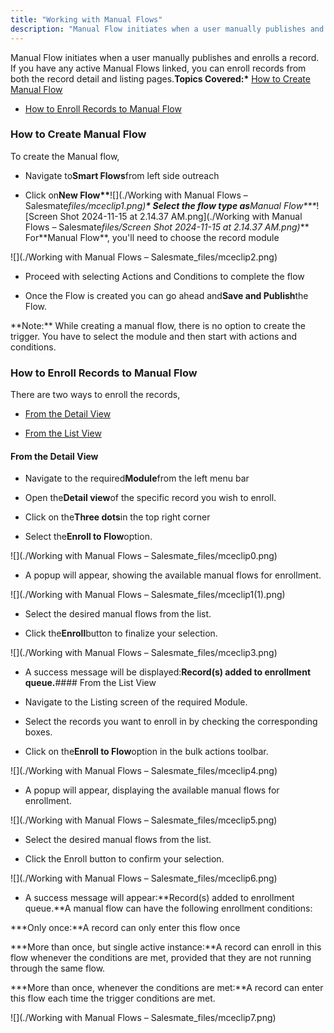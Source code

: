 ```yaml
---
title: "Working with Manual Flows"
description: "Manual Flow initiates when a user manually publishes and enrolls a record. If you have any active Manual Flows linked, you can enroll records from bot..."
---
```


Manual Flow initiates when a user manually publishes and enrolls a record. If you have any active Manual Flows linked, you can enroll records from both the record detail and listing pages.**Topics Covered:\*** [How to Create Manual Flow](https://support.salesmate.io/hc/en-us/articles/37578474205081-Working-with-Manual-Flows#h_01JBY8JK3DSKGCVM5K6YFYF0WF)

- [How to Enroll Records to Manual Flow](https://support.salesmate.io/hc/en-us/articles/37578474205081-Working-with-Manual-Flows#h_01JB8TJT0AW30BHQ1WAEKVRC3A)

### How to Create Manual Flow

To create the Manual flow,

- Navigate to**Smart Flows**from left side outreach

- Click on**New Flow\*\***![](./Working with Manual Flows – Salesmate*files/mceclip1.png)**\* Select the flow type as**Manual Flow\*\*\**![Screen Shot 2024-11-15 at 2.14.37 AM.png](./Working with Manual Flows – Salesmate*files/Screen Shot 2024-11-15 at 2.14.37 AM.png)*** For**Manual Flow\*\*, you'll need to choose the record module

![](./Working with Manual Flows – Salesmate_files/mceclip2.png)

- Proceed with selecting Actions and Conditions to complete the flow

- Once the Flow is created you can go ahead and**Save and Publish**the Flow.

<Note>
  **Note:** While creating a manual flow, there is no option to create the
  trigger. You have to select the module and then start with actions and
  conditions.
</Note>

### How to Enroll Records to Manual Flow

There are two ways to enroll the records,

- [From the Detail View](https://support.salesmate.io/hc/en-us/articles/37578474205081-Working-with-Manual-Flows#01JBY8CWVD41PQYHY7VBDCBZBY)

- [From the List View](https://support.salesmate.io/hc/en-us/articles/37578474205081-Working-with-Manual-Flows#h_01JBVQ62RC2VR7WQ13SW4QVNFC)

#### From the Detail View

- Navigate to the required**Module**from the left menu bar

- Open the**Detail view**of the specific record you wish to enroll.

- Click on the**Three dots**in the top right corner

- Select the**Enroll to Flow**option.

![](./Working with Manual Flows – Salesmate_files/mceclip0.png)

- A popup will appear, showing the available manual flows for enrollment.

![](./Working with Manual Flows – Salesmate_files/mceclip1(1).png)

- Select the desired manual flows from the list.

- Click the**Enroll**button to finalize your selection.

![](./Working with Manual Flows – Salesmate_files/mceclip3.png)

- A success message will be displayed:**Record(s) added to enrollment queue.**#### From the List View

- Navigate to the Listing screen of the required Module.

- Select the records you want to enroll in by checking the corresponding boxes.

- Click on the**Enroll to Flow**option in the bulk actions toolbar.

![](./Working with Manual Flows – Salesmate_files/mceclip4.png)

- A popup will appear, displaying the available manual flows for enrollment.

![](./Working with Manual Flows – Salesmate_files/mceclip5.png)

- Select the desired manual flows from the list.

- Click the Enroll button to confirm your selection.

![](./Working with Manual Flows – Salesmate_files/mceclip6.png)

- A success message will appear:**Record(s) added to enrollment queue.**A manual flow can have the following enrollment conditions:

**\*Only once:**A record can only enter this flow once

**\*More than once, but single active instance:**A record can enroll in this flow whenever the conditions are met, provided that they are not running through the same flow.

**\*More than once, whenever the conditions are met:**A record can enter this flow each time the trigger conditions are met.

![](./Working with Manual Flows – Salesmate_files/mceclip7.png)
